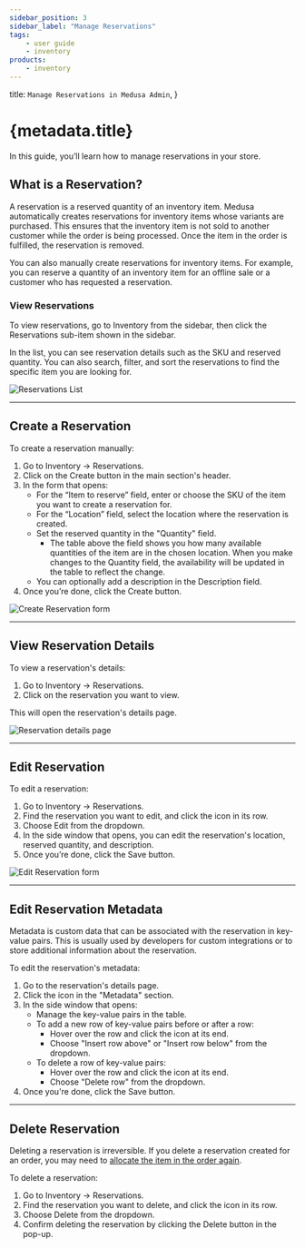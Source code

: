 ```yaml
---
sidebar_position: 3
sidebar_label: "Manage Reservations"
tags:
    - user guide
    - inventory
products:
    - inventory
---
```



  title: `Manage Reservations in Medusa Admin`,
}

# {metadata.title}

In this guide, you’ll learn how to manage reservations in your store.

## What is a Reservation?

A reservation is a reserved quantity of an inventory item. Medusa automatically creates reservations for inventory items whose variants are purchased. This ensures that the inventory item is not sold to another customer while the order is being processed. Once the item in the order is fulfilled, the reservation is removed.

You can also manually create reservations for inventory items. For example, you can reserve a quantity of an inventory item for an offline sale or a customer who has requested a reservation.

### View Reservations

To view reservations, go to Inventory from the sidebar, then click the Reservations sub-item shown in the sidebar.

In the list, you can see reservation details such as the SKU and reserved quantity. You can also search, filter, and sort the reservations to find the specific item you are looking for.

![Reservations List](https://res.cloudinary.com/dza7lstvk/image/upload/v1739885485/User%20Guide/Screenshot_2025-02-18_at_3.31.14_PM_oegbl9.png)

---

## Create a Reservation

To create a reservation manually:

1. Go to Inventory → Reservations.
2. Click on the Create button in the main section's header.
3. In the form that opens:
    - For the “Item to reserve” field, enter or choose the SKU of the item you want to create a reservation for.
    - For the “Location” field, select the location where the reservation is created.
    - Set the reserved quantity in the "Quantity" field.
        - The table above the field shows you how many available quantities of the item are in the chosen location. When you make changes to the Quantity field, the availability will be updated in the table to reflect the change.
    - You can optionally add a description in the Description field.
4. Once you’re done, click the Create button.

![Create Reservation form](https://res.cloudinary.com/dza7lstvk/image/upload/v1739885660/User%20Guide/Screenshot_2025-02-18_at_3.34.10_PM_t472gy.png)

---

## View Reservation Details

To view a reservation's details:

1. Go to Inventory → Reservations.
2. Click on the reservation you want to view.

This will open the reservation's details page.

![Reservation details page](https://res.cloudinary.com/dza7lstvk/image/upload/v1739885829/User%20Guide/Screenshot_2025-02-18_at_3.36.57_PM_va4vsr.png)

---

## Edit Reservation

To edit a reservation:

1. Go to Inventory → Reservations.
2. Find the reservation you want to edit, and click the <InlineIcon Icon={EllipsisHorizontal} alt="three-dots" /> icon in its row.
3. Choose Edit from the dropdown.
4. In the side window that opens, you can edit the reservation's location, reserved quantity, and description.
5. Once you’re done, click the Save button.

![Edit Reservation form](https://res.cloudinary.com/dza7lstvk/image/upload/v1739884918/User%20Guide/Screenshot_2025-02-18_at_3.21.36_PM_vjp0eo.png)

---

## Edit Reservation Metadata

Metadata is custom data that can be associated with the reservation in key-value pairs. This is usually used by developers for custom integrations or to store additional information about the reservation.

To edit the reservation's metadata:

1. Go to the reservation's details page.
2. Click the <InlineIcon Icon={ArrowUpRightOnBox} alt="arrow" /> icon in the "Metadata" section.
3. In the side window that opens:
    - Manage the key-value pairs in the table.
    - To add a new row of key-value pairs before or after a row:
        - Hover over the row and click the <InlineIcon Icon={EllipsisVertical} alt="three-dots" /> icon at its end.
        - Choose "Insert row above" or "Insert row below" from the dropdown.
    - To delete a row of key-value pairs:
        - Hover over the row and click the <InlineIcon Icon={EllipsisVertical} alt="three-dots" /> icon at its end.
        - Choose "Delete row" from the dropdown.
4. Once you're done, click the Save button.

---

## Delete Reservation

<Note type="warning">

Deleting a reservation is irreversible. If you delete a reservation created for an order, you may need to [allocate the item in the order again](../../orders/manage/page.mdx#allocate-order-items-manually).

</Note>

To delete a reservation:

1. Go to Inventory → Reservations.
2. Find the reservation you want to delete, and click the <InlineIcon Icon={EllipsisHorizontal} alt="three-dots" /> icon in its row.
3. Choose Delete from the dropdown.
4. Confirm deleting the reservation by clicking the Delete button in the pop-up.
